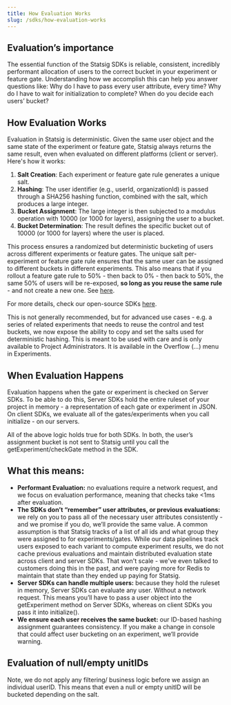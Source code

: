 ```yaml
---
title: How Evaluation Works
slug: /sdks/how-evaluation-works
---
```



## Evaluation’s importance
The essential function of the Statsig SDKs is reliable, consistent, incredibly performant allocation of users to the correct bucket in your experiment or feature gate. Understanding how we accomplish this can help you answer questions like:
Why do I have to pass every user attribute, every time?
Why do I have to wait for initialization to complete?
When do you decide each users’ bucket?

## How Evaluation Works
Evaluation in Statsig is deterministic. Given the same user object and the same state of the experiment or feature gate, Statsig always returns the same result, even when evaluated on different platforms (client or server). Here's how it works:
1. **Salt Creation**: Each experiment or feature gate rule generates a unique salt.
2. **Hashing**: The user identifier (e.g., userId, organizationId) is passed through a SHA256 hashing function, combined with the salt, which produces a large integer.
3. **Bucket Assignment**: The large integer is then subjected to a modulus operation with 10000 (or 1000 for layers), assigning the user to a bucket.
4. **Bucket Determination**: The result defines the specific bucket out of 10000 (or 1000 for layers) where the user is placed.

This process ensures a randomized but deterministic bucketing of users across different experiments or feature gates. The unique salt per-experiment or feature gate rule ensures that the same user can be assigned to different buckets in different experiments. This also means that if you rollout a feature gate rule to 50% - then back to 0% - then back to 50%, the same 50% of users will be re-exposed, **so long as you reuse the same rule** - and not create a new one. See [here](/faq/#when-i-change-the-rollout-percentage-of-a-rule-on-a-feature-gate-will-users-who-passed-continue-to-pass).

For more details, check our open-source SDKs [here](https://github.com/statsig-io/node-js-server-sdk/blob/main/src/Evaluator.ts).

This is not generally recommended, but for advanced use cases - e.g. a series of related experiments that needs to reuse the control and test buckets, we now expose the ability to copy and set the salts used for deterministic hashing. This is meant to be used with care and is only available to Project Administrators. It is available in the Overflow (...) menu in Experiments.


## When Evaluation Happens 
Evaluation happens when the gate or experiment is checked on Server SDKs. To be able to do this, Server SDKs hold the entire ruleset of your project in memory - a representation of each gate or experiment in JSON. On client SDKs, we evaluate all of the gates/experiments when you call initialize - on our servers. 

All of the above logic holds true for both SDKs. In both, the user’s assignment bucket is not sent to Statsig until you call the getExperiment/checkGate method in the SDK. 


## What this means:
* **Performant Evaluation:** no evaluations require a network request, and we focus on evaluation performance, meaning that checks take \<1ms after evaluation.
* **The SDKs don’t “remember” user attributes, or previous evaluations:** we rely on you to pass all of the necessary user attributes consistently - and we promise if you do, we’ll provide the same value. 
A common assumption is that Statsig tracks of a list of all ids and what group they were assigned to for experiments/gates. While our data pipelines track users exposed to each variant to compute experiment results, we do not cache previous evaluations and maintain distributed evaluation state across client and server SDKs. That won't scale - we've even talked to customers doing this in the past, and were paying more for Redis to maintain that state than they ended up paying for Statsig.
* **Server SDKs can handle multiple users:** because they hold the ruleset in memory, Server SDKs can evaluate any user. Without a network request. This means you’ll have to pass a user object into the getExperiment method on Server SDKs, whereas on client SDKs you pass it into initialize(). 
* **We ensure each user receives the same bucket:** our ID-based hashing assignment guarantees consistency. If you make a change in console that could affect user bucketing on an experiment, we’ll provide warning. 

## Evaluation of null/empty unitIDs

Note, we do not apply any filtering/ business logic before we assign an individual userID. This means that even a null or empty unitID will be bucketed depending on the salt.